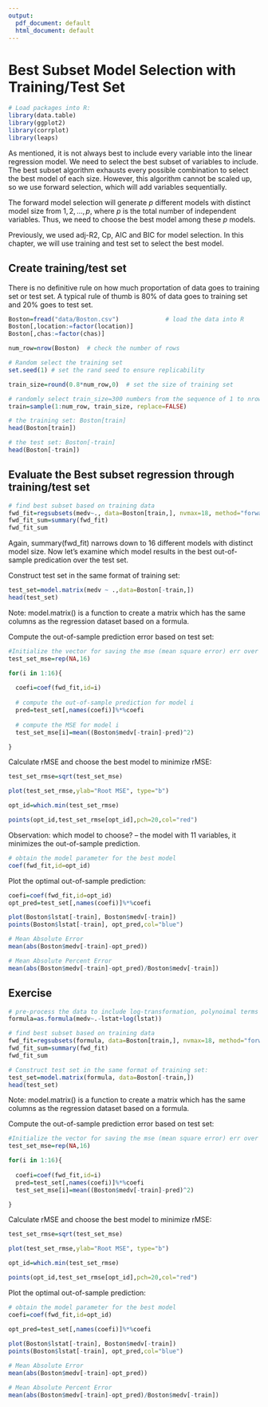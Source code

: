 ```yaml
---
output:
  pdf_document: default
  html_document: default
---
```

# Best Subset Model Selection with Training/Test Set


```r
# Load packages into R:
library(data.table)
library(ggplot2)
library(corrplot)
library(leaps)
```

As mentioned, it is not always best to include every variable into the linear regression model. We need to select the best subset of variables to include. The best subset algorithm exhausts every possible combination to select the best model of each size. However, this algorithm cannot be scaled up, so we use forward selection, which will add variables sequentially.

The forward model selection will generate $p$ different models with distinct model size from $1, 2, ..., p$, where $p$ is the total number of independent variables. Thus, we need to choose the best model among these $p$ models.

Previously, we used adj-R2, Cp, AIC and BIC for model selection. In this chapter, we will use training and test set to select the best model.

## Create training/test set
There is no definitive rule on how much proportation of data goes to training set or test set. A typical rule of thumb is 80% of data goes to training set and 20% goes to test set. 
```r
Boston=fread("data/Boston.csv")             # load the data into R
Boston[,location:=factor(location)]
Boston[,chas:=factor(chas)]

num_row=nrow(Boston)  # check the number of rows

# Random select the training set
set.seed(1) # set the rand seed to ensure replicability 

train_size=round(0.8*num_row,0)  # set the size of training set

# randomly select train_size=300 numbers from the sequence of 1 to nrow(Boston)=506
train=sample(1:num_row, train_size, replace=FALSE)

# the training set: Boston[train]
head(Boston[train])

# the test set: Boston[-train]
head(Boston[-train])
```

## Evaluate the Best subset regression through training/test set
```r
# find best subset based on training data
fwd_fit=regsubsets(medv~., data=Boston[train,], nvmax=18, method="forward")
fwd_fit_sum=summary(fwd_fit)
fwd_fit_sum
```
Again, summary(fwd_fit) narrows down to 16 different models with distinct model size. Now let's examine which model results in the best out-of-sample predication over the test set.

Construct test set in the same format of training set:
```r
test_set=model.matrix(medv ~ .,data=Boston[-train,])  
head(test_set)
```
Note: model.matrix() is a function to create a matrix which has the same columns as the regression dataset based on a formula. 

Compute the out-of-sample prediction error based on test set:
```r
#Initialize the vector for saving the mse (mean square error) err over the test set:
test_set_mse=rep(NA,16)   

for(i in 1:16){
  
  coefi=coef(fwd_fit,id=i)
  
  # compute the out-of-sample prediction for model i
  pred=test_set[,names(coefi)]%*%coefi
  
  # compute the MSE for model i
  test_set_mse[i]=mean((Boston$medv[-train]-pred)^2)

}

```

Calculate rMSE and choose the best model to minimize rMSE:
```r
test_set_rmse=sqrt(test_set_mse)

plot(test_set_rmse,ylab="Root MSE", type="b")

opt_id=which.min(test_set_rmse) 

points(opt_id,test_set_rmse[opt_id],pch=20,col="red")
```
Observation: which model to choose? -- the model with 11 variables, it minimizes the out-of-sample prediction.


```r
# obtain the model parameter for the best model
coef(fwd_fit,id=opt_id)
```

Plot the optimal out-of-sample prediction:
```r
coefi=coef(fwd_fit,id=opt_id)
opt_pred=test_set[,names(coefi)]%*%coefi

plot(Boston$lstat[-train], Boston$medv[-train])
points(Boston$lstat[-train], opt_pred,col="blue")

# Mean Absolute Error
mean(abs(Boston$medv[-train]-opt_pred))

# Mean Absolute Percent Error
mean(abs(Boston$medv[-train]-opt_pred)/Boston$medv[-train])
```



## Exercise
```r
# pre-process the data to include log-transformation, polynoimal terms
formula=as.formula(medv~.-lstat+log(lstat))

# find best subset based on training data
fwd_fit=regsubsets(formula, data=Boston[train,], nvmax=18, method="forward")
fwd_fit_sum=summary(fwd_fit)
fwd_fit_sum

# Construct test set in the same format of training set:
test_set=model.matrix(formula, data=Boston[-train,])  
head(test_set)
```
Note: model.matrix() is a function to create a matrix which has the same columns as the regression dataset based on a formula. 

Compute the out-of-sample prediction error based on test set:
```r
#Initialize the vector for saving the mse (mean square error) err over the test set:
test_set_mse=rep(NA,16)   

for(i in 1:16){
  
  coefi=coef(fwd_fit,id=i)
  pred=test_set[,names(coefi)]%*%coefi
  test_set_mse[i]=mean((Boston$medv[-train]-pred)^2)

}

```

Calculate rMSE and choose the best model to minimize rMSE:
```r
test_set_rmse=sqrt(test_set_mse)

plot(test_set_rmse,ylab="Root MSE", type="b")

opt_id=which.min(test_set_rmse) 

points(opt_id,test_set_rmse[opt_id],pch=20,col="red")
```

Plot the optimal out-of-sample prediction:
```r
# obtain the model parameter for the best model
coefi=coef(fwd_fit,id=opt_id)

opt_pred=test_set[,names(coefi)]%*%coefi
  
plot(Boston$lstat[-train], Boston$medv[-train])
points(Boston$lstat[-train], opt_pred,col="blue")

# Mean Absolute Error
mean(abs(Boston$medv[-train]-opt_pred))

# Mean Absolute Percent Error
mean(abs(Boston$medv[-train]-opt_pred)/Boston$medv[-train])

```



